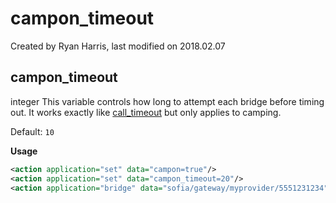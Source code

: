 
# campon_timeout 

 Created by  Ryan Harris, last modified on 2018.02.07

## campon_timeout

integer This variable controls how long to attempt each bridge before timing out. It works exactly like [call\_timeout](../FreeSWITCH-Explained/Dialplan/Variables-Master-List_16352570.mdx#leg_timeout) but only applies to camping.

Default: `10`

**Usage**

```xml
<action application="set" data="campon=true"/>
<action application="set" data="campon_timeout=20"/>
<action application="bridge" data="sofia/gateway/myprovider/5551231234"/>
```


